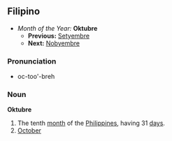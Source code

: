 ==Filipino==
*''Month of the Year:'' '''Oktubre'''
**'''Previous:''' [[Setyembre]]
**'''Next:''' [[Nobyembre]]

===Pronunciation===
*oc-too'-breh

===Noun===
'''Oktubre'''
#The tenth [[month]] of the [[Philippines]], having 31 [[day]]s.
#[[October]]